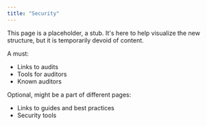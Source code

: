 ```yaml
---
title: "Security"
---
```


This page is a placeholder, a stub. It's here to help visualize the new structure, but it is temporarily devoid of content.

A must:
- Links to audits
- Tools for auditors
- Known auditors

Optional, might be a part of different pages:
- Links to guides and best practices
- Security tools
